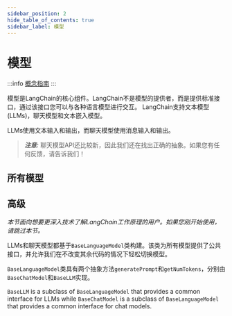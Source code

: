 ```yaml
---
sidebar_position: 2
hide_table_of_contents: true
sidebar_label: 模型
---
```




# 模型

:::info
[概念指南](https://docs.langchain.com/docs/components/models/)
:::

模型是LangChain的核心组件。LangChain不是模型的提供者，而是提供标准接口，通过该接口您可以与各种语言模型进行交互。
LangChain支持文本模型(LLMs)，聊天模型和文本嵌入模型。

LLMs使用文本输入和输出，而聊天模型使用消息输入和输出。

> **_注意:_** 聊天模型API还比较新，因此我们还在找出正确的抽象。如果您有任何反馈，请告诉我们！

## 所有模型

<DocCardList />


## 高级

_本节面向想要更深入技术了解LangChain工作原理的用户。如果您刚开始使用，请跳过本节。_

LLMs和聊天模型都基于`BaseLanguageModel`类构建。该类为所有模型提供了公共接口，并允许我们在不改变其余代码的情况下轻松切换模型。

`BaseLanguageModel`类具有两个抽象方法`generatePrompt`和`getNumTokens`，分别由`BaseChatModel`和`BaseLLM`实现。

`BaseLLM` is a subclass of `BaseLanguageModel` that provides a common interface for LLMs while `BaseChatModel` is a subclass of `BaseLanguageModel` that provides a common interface for chat models.

